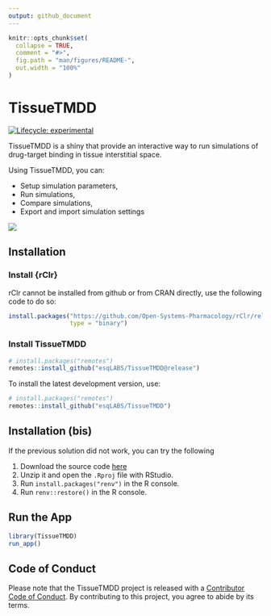 ```yaml
---
output: github_document
---
```


<!-- README.md is generated from README.Rmd. Please edit that file -->

```r
knitr::opts_chunk$set(
  collapse = TRUE,
  comment = "#>",
  fig.path = "man/figures/README-",
  out.width = "100%"
)
```

# TissueTMDD

<!-- badges: start -->
[![Lifecycle: experimental](https://img.shields.io/badge/lifecycle-experimental-orange.svg)](https://lifecycle.r-lib.org/articles/stages.html#experimental)
<!-- badges: end -->

TissueTMDD is a shiny that provide an interactive way to run simulations of drug-target binding in tissue interstitial space.

Using TissueTMDD, you can:

  - Setup simulation parameters,
  - Run simulations,
  - Compare simulations,
  - Export and import simulation settings

![](vignettes/assets/tmdd_preview.gif)

## Installation


### Install {rClr}

rClr cannot be installed from github or from CRAN directly, use the following code to do so:

```r
install.packages("https://github.com/Open-Systems-Pharmacology/rClr/releases/download/v0.9.2/rClr_0.9.2.zip", 
                 type = "binary")
```

### Install TissueTMDD

```r
# install.packages("remotes")
remotes::install_github("esqLABS/TissueTMDD@release")
```

To install the latest development version, use:

```r
# install.packages("remotes")
remotes::install_github("esqLABS/TissueTMDD")
```

## Installation (bis)

If the previous solution did not work, you can try the following
  
  1. Download the source code [here](https://github.com/esqLABS/TissueTMDD/archive/refs/heads/main.zip)
  2. Unzip it and open the `.Rproj` file with RStudio.
  3. Run `install.packages("renv")` in the R console.
  4. Run `renv::restore()` in the R console.


## Run the App

```r
library(TissueTMDD)
run_app()
```


## Code of Conduct

Please note that the TissueTMDD project is released with a [Contributor Code of Conduct](https://contributor-covenant.org/version/2/1/CODE_OF_CONDUCT.html). By contributing to this project, you agree to abide by its terms.
